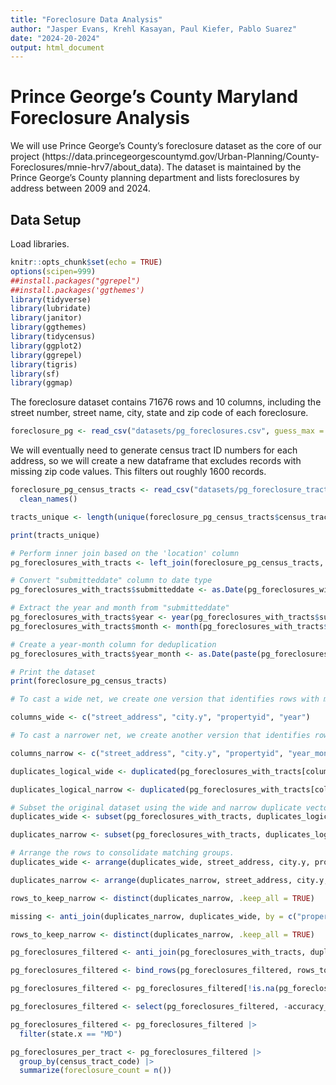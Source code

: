 ```yaml
---
title: "Foreclosure Data Analysis"
author: "Jasper Evans, Krehl Kasayan, Paul Kiefer, Pablo Suarez"
date: "2024-20-2024"
output: html_document
---
```


# Prince George's County Maryland Foreclosure Analysis

We will use Prince George's County's foreclosure dataset as the core of our project (https://data.princegeorgescountymd.gov/Urban-Planning/County-Foreclosures/mnie-hrv7/about_data). The dataset is maintained by the Prince George's County planning department and lists foreclosures by address between 2009 and 2024. 

## Data Setup

Load libraries.

```r
knitr::opts_chunk$set(echo = TRUE)
options(scipen=999)
##install.packages("ggrepel")
##install.packages('ggthemes')
library(tidyverse)
library(lubridate)
library(janitor)
library(ggthemes)
library(tidycensus)
library(ggplot2)
library(ggrepel)
library(tigris)
library(sf)
library(ggmap)
```


The foreclosure dataset contains 71676 rows and 10 columns, including the street number, street name, city, state and zip code of each foreclosure.

```r
foreclosure_pg <- read_csv("datasets/pg_foreclosures.csv", guess_max = 71676)
```

We will eventually need to generate census tract ID numbers for each address, so we will create a new dataframe that excludes records with missing zip code values. This filters out roughly 1600 records.

```r
foreclosure_pg_census_tracts <- read_csv("datasets/pg_foreclosure_tract_geocodio.csv", guess_max = 71676) |>
  clean_names()
```

```r
tracts_unique <- length(unique(foreclosure_pg_census_tracts$census_tract_code))

print(tracts_unique)
```

```r
# Perform inner join based on the 'location' column
pg_foreclosures_with_tracts <- left_join(foreclosure_pg_census_tracts, foreclosure_pg, by = "location")

# Convert "submitteddate" column to date type
pg_foreclosures_with_tracts$submitteddate <- as.Date(pg_foreclosures_with_tracts$submitteddate, format = "%m/%d/%Y")

# Extract the year and month from "submitteddate"
pg_foreclosures_with_tracts$year <- year(pg_foreclosures_with_tracts$submitteddate)
pg_foreclosures_with_tracts$month <- month(pg_foreclosures_with_tracts$submitteddate)

# Create a year-month column for deduplication
pg_foreclosures_with_tracts$year_month <- as.Date(paste(pg_foreclosures_with_tracts$year, pg_foreclosures_with_tracts$month, "01", sep = "-"), format = "%Y-%m-%d")

# Print the dataset
print(foreclosure_pg_census_tracts)
```
```r
# To cast a wide net, we create one version that identifies rows with matching values in the "street_address", "city.y", "propertyid", and "year" columns -- columns that consistently match from entry to entry.

columns_wide <- c("street_address", "city.y", "propertyid", "year")

# To cast a narrower net, we create another version that identifies rows with matching values in the "street_address", "city.y", and "propertyid" columns, as well as the year_month column -- a column that may change within an otherwise matching set. 

columns_narrow <- c("street_address", "city.y", "propertyid", "year_month")

duplicates_logical_wide <- duplicated(pg_foreclosures_with_tracts[columns_wide], fromLast = TRUE) | duplicated(pg_foreclosures_with_tracts[columns_wide])

duplicates_logical_narrow <- duplicated(pg_foreclosures_with_tracts[columns_narrow], fromLast = TRUE) | duplicated(pg_foreclosures_with_tracts[columns_narrow])

# Subset the original dataset using the wide and narrow duplicate vectors to get the duplicate rows
duplicates_wide <- subset(pg_foreclosures_with_tracts, duplicates_logical_wide)

duplicates_narrow <- subset(pg_foreclosures_with_tracts, duplicates_logical_narrow)

# Arrange the rows to consolidate matching groups.
duplicates_wide <- arrange(duplicates_wide, street_address, city.y, propertyid, year)

duplicates_narrow <- arrange(duplicates_narrow, street_address, city.y, propertyid, year_month)

rows_to_keep_narrow <- distinct(duplicates_narrow, .keep_all = TRUE)
```

```r
missing <- anti_join(duplicates_narrow, duplicates_wide, by = c("propertyid"))
```

```r
rows_to_keep_narrow <- distinct(duplicates_narrow, .keep_all = TRUE)
```

```r
pg_foreclosures_filtered <- anti_join(pg_foreclosures_with_tracts, duplicates_wide, by = c("street_address", "city.y", "propertyid", "year_month"))
```

```r
pg_foreclosures_filtered <- bind_rows(pg_foreclosures_filtered, rows_to_keep_narrow)
```

```r
pg_foreclosures_filtered <- pg_foreclosures_filtered[!is.na(pg_foreclosures_filtered$census_tract_code), ]
```

```r
pg_foreclosures_filtered <- select(pg_foreclosures_filtered, -accuracy_score, -accuracy_type, -source, -full_fips_block, -metro_micro_statistical_area_name,-metro_micro_statistical_area_code, -metro_micro_statistical_area_type, -combined_statistical_area_name, -metropolitan_division_area_name, -metropolitan_division_area_code, -addressoccupied, -full_fips_block)
```

```r
pg_foreclosures_filtered <- pg_foreclosures_filtered |>
  filter(state.x == "MD")
```

```r
pg_foreclosures_per_tract <- pg_foreclosures_filtered |>
  group_by(census_tract_code) |>
  summarize(foreclosure_count = n())
```

